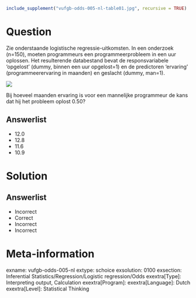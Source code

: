 ```{r, echo = FALSE, results = "hide"}
include_supplement("vufgb-odds-005-nl-table01.jpg", recursive = TRUE)
```

Question
========

Zie onderstaande logistische regressie-uitkomsten. In een onderzoek (n=150), moeten programmeurs een programmeerprobleem in een uur oplossen. Het resulterende databestand bevat de responsvariabele ‘opgelost’ (dummy, binnen een uur opgelost=1) en de predictoren ‘ervaring’ (programmeerervaring in maanden) en geslacht (dummy, man=1).

![](vufgb-odds-005-nl-table01.jpg)
  
Bij hoeveel maanden ervaring is voor een mannelijke programmeur de kans dat hij het probleem oplost 0.50?
  
Answerlist
----------
* 12.0
* 12.8
* 11.6
* 10.9



Solution
========

Answerlist
----------
* Incorrect
* Correct
* Incorrect
* Incorrect

Meta-information
================
exname: vufgb-odds-005-nl
extype: schoice
exsolution: 0100
exsection: Inferential Statistics/Regression/Logistic regression/Odds
exextra[Type]: Interpreting output, Calculation
exextra[Program]: 
exextra[Language]: Dutch
exextra[Level]: Statistical Thinking